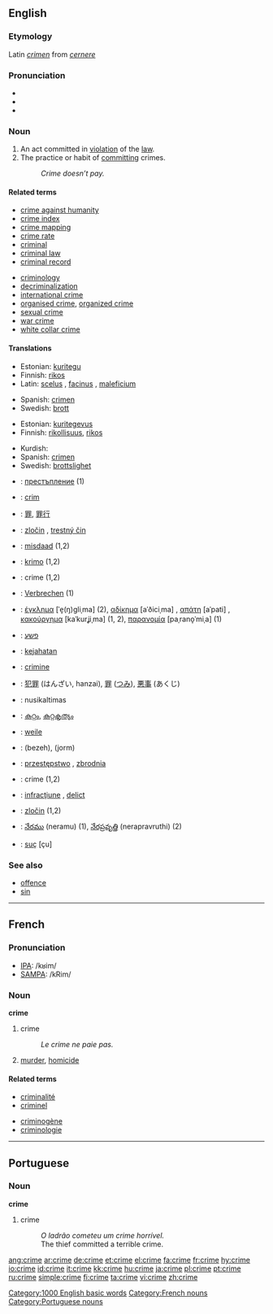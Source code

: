 {{wikipedia}}
==English==

===Etymology===
Latin ''[[crimen]]'' from ''[[cernere]]''

===Pronunciation===
*{{IPA|kraɪm}}
*{{audio|en-us-crime.ogg|Audio (US)}}
*{{rhymes|aɪm}}

===Noun===
{{en-noun}}

# An act committed in [[violation]] of the [[law]].
# The practice or habit of [[commit]]ting crimes.
#: ''Crime doesn’t pay.''

====Related terms====
{{top2}}
*[[crime against humanity]]
*[[crime index]]
*[[crime mapping]]
*[[crime rate]]
*[[criminal]]
*[[criminal law]]
*[[criminal record]]
{{mid2}}
*[[criminology]]
*[[decriminalization]]
*[[international crime]]
*[[organised crime]], [[organized crime]]
*[[sexual crime]]
*[[war crime]]
*[[white collar crime]]
{{bottom2}}

====Translations====
{{trans-top|act violating the law}}
*Estonian: [[kuritegu]]
*Finnish: [[rikos]]
*Latin: [[scelus]] {{n}}, [[facinus]] {{n}}, [[maleficium]] {{n}}
{{trans-mid}}
*Spanish: [[crimen]] {{m}}
*Swedish: [[brott]] {{n}}
{{trans-bottom}}

{{trans-top|practice or habit of committing crimes}}
*Estonian: [[kuritegevus]]
*Finnish: [[rikollisuus]], [[rikos]]
{{trans-mid}}
*Kurdish: {{KUchar|[[جه‌ریمه‌]]}}
*Spanish: [[crimen]] {{m}}
*Swedish: [[brottslighet]] {{n}}
{{trans-bottom}}

{{checktrans-top}}
*{{ttbc|Bulgarian}}: [[престъпление]] {{n}} (1)
*{{ttbc|Catalan}}: [[crim]] {{m}}
*{{ttbc|Chinese}}: [[罪]], [[罪行]]
*{{ttbc|Czech}}: [[zločin]] {{m}}, [[trestný čin]] {{m}}
*{{ttbc|Dutch}}: [[misdaad]] {{f}} (1,2)
*{{ttbc|Esperanto}}: [[krimo]] (1,2)
*{{ttbc|French}}: crime {{f}} (1,2)
*{{ttbc|German}}: [[Verbrechen]] {{n}} (1)
*{{ttbc|Greek}}: [[έγκλημα]] [ˈe̞(ŋ)ɡliˌma] {{n}} (2), [[αδίκημα]] [aˈðiciˌma] {{n}}, [[απάτη]] [aˈpati] {{f}}, [[κακούργημα]] [kaˈkurʝiˌma] {{n}} (1, 2), [[παρανομία]] [paˌrano̞ˈmiˌa] {{f}} (1)
*{{ttbc|Hebrew}}: [[פשע]] {{m}}
*{{ttbc|Indonesian}}: [[jahat|kejahatan]]
*{{ttbc|Italian}}: [[crimine]]
*{{ttbc|Japanese}}: [[犯罪]] (はんざい, hanzai), [[罪]] ([[つみ]]), [[悪事]] (あくじ)
*{{ttbc|Lithuanian}}: nusikaltimas {{m}}
*{{ttbc|Malayalam}}: [[കുറ്റം]], [[കുറ്റകൃത്യം]]
*{{ttbc|Manchu}}: [[weile]]
*{{ttbc|Persian}}: {{FAchar|[[بزه]]}} (bezeh), {{FAchar|[[جرم]]}} (jorm)
*{{ttbc|Polish}}: [[przestępstwo]] {{n}}, [[zbrodnia]] {{f}}
*{{ttbc|Portuguese}}: crime {{m}} (1,2)
*{{ttbc|Romanian}}: [[infracţiune]] {{f}}, [[delict]] {{n}}
*{{ttbc|Slovene}}: [[zločin]] {{m}} (1,2)
*{{ttbc|Telugu}}: [[నేరము]] (neramu) (1), [[నేరప్రవృత్తి]] (nerapravruthi) (2)
*{{ttbc|Turkish}}: [[suç]] [çu]
{{checktrans-bottom}}

===See also===
*[[offence]]
*[[sin]]

[[Category:1000 English basic words]]

----

==French==

===Pronunciation===
*[[w:IPA|IPA]]: /kʁim/
*[[w:SAMPA|SAMPA]]: /kRim/

===Noun===
'''crime''' {{m}}

# crime
#: ''Le crime ne paie pas.''
# [[murder]], [[homicide]]

====Related terms====
{{top2}}
*[[criminalité]]
*[[criminel]]
{{mid2}}
*[[criminogène]]
*[[criminologie]]
{{bottom2}}

[[Category:French nouns]]

----

==Portuguese==

===Noun===
'''crime''' {{m}}

# crime
#: ''O ladrão cometeu um crime horrível.''
#: The thief committed a terrible crime.

[[Category:Portuguese nouns]]

[[ang:crime]]
[[ar:crime]]
[[de:crime]]
[[et:crime]]
[[el:crime]]
[[fa:crime]]
[[fr:crime]]
[[hy:crime]]
[[io:crime]]
[[id:crime]]
[[it:crime]]
[[kk:crime]]
[[hu:crime]]
[[ja:crime]]
[[pl:crime]]
[[pt:crime]]
[[ru:crime]]
[[simple:crime]]
[[fi:crime]]
[[ta:crime]]
[[vi:crime]]
[[zh:crime]]